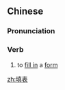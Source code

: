 ==Chinese==
{{zh-forms}}

===Pronunciation===
{{zh-pron
|m=tiánbiǎo
|c=tin4 biu2
|cat=v
}}

===Verb===
{{zh-verb}}

# to [[fill in]] a [[form]]

[[zh:填表]]
